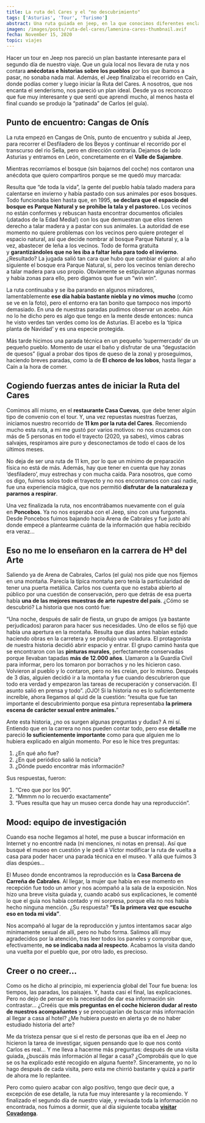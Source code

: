 ```yaml
---
title: La ruta del Cares y el "no descubrimiento"
tags: ['Asturias', 'Tour', 'Turismo']
abstract: Una ruta guiada en jeep, en la que conocimos diferentes enclaves de la zona, y acabó con ruta de senderismo por Cares. Conoce la belleza de este sendero y la controversia en torno a la profesionalidad de los guías turísticos.
imagen: /images/posts/ruta-del-cares/lamenina-cares-thumbnail.avif
fecha: November 15, 2020
topic: viajes
---
```



Hacer un tour en Jeep nos pareció un plan bastante interesante para el segundo día de nuestro viaje. Que un guía local nos llevara de ruta y nos contara **anécdotas e historias sobre los pueblos** por los que íbamos a pasar, no sonaba nada mal. Además, el Jeep finalizaba el recorrido en Caín, donde podías comer y luego iniciar la Ruta del Cares. A nosotros, que nos encanta el senderismo, nos pareció un plan ideal. Desde ya os reconozco que fue muy interesante y que sentí que aprendí mucho, al menos hasta el final cuando se produjo la “patinada” de Carlos (el guía).

## **Punto de encuentro: Cangas de Onís**

La ruta empezó en Cangas de Onís, punto de encuentro y subida al Jeep, para recorrer el Desfiladero de los Beyos y continuar el recorrido por el transcurso del rio Sella, pero en dirección contraria. Dejamos de lado Asturias y entramos en León, concretamente en el **Valle de Sajambre**.

<PostImage
  src="/images/posts/ruta-del-cares/lamenina-cares-cascada.avif"
  alt="Parada un poco más adelante de El desfiladero de Los Beyos"
  caption="Parada un poco más adelante de El desfiladero de Los Beyos"
  orientation="horizontal"
/>

Mientras recorríamos el bosque (sin bajarnos del coche) nos contaron una anécdota que quiero compartiros porque se me quedó muy marcada:

Resulta que “de toda la vida”, la gente del pueblo había talado madera para calentarse en invierno y había pastado con sus animales por esos bosques. Todo funcionaba bien hasta que, en 1995, **se declara que el espacio del bosque es Parque Natural y se prohíbe la tala y el pastoreo.** Los vecinos no están conformes y rebuscan hasta encontrar documentos oficiales (¡datados de la Edad Media!) con los que demuestran que ellos tienen derecho a talar madera y a pastar con sus animales. La autoridad de ese momento no quiere problemas con los vecinos pero quiere proteger el espacio natural, así que decide nombrar al bosque Parque Natural y, a la vez, abastecer de leña a los vecinos. Todo de forma gratuita y **garantizándoles que no les iba a faltar leña para todo el invierno**. ¿Resultado? La jugada salió tan cara que hubo que cambiar el guion: al año siguiente el bosque era Parque Natural, sí, pero los vecinos tenían derecho a talar madera para uso propio. Obviamente se estipularon algunas normas y había zonas para ello, pero digamos que fue un “win win”.

<PostImage
  src="/images/posts/ruta-del-cares/lamenina-cares-niebla.avif"
  alt="Parada durante el trayecto en un mirador, en el que no se veía nada a causa de la niebla"
  caption="Parada durante el trayecto en un mirador, en el que no se veía nada a causa de la niebla"
  orientation="horizontal"
/>

La ruta continuaba y se iba parando en algunos miradores, lamentablemente **ese día había bastante niebla y no vimos mucho** (como se ve en la foto), pero el entorno era tan bonito que tampoco nos importó demasiado. En una de nuestras paradas pudimos observar un acebo. Aún no lo he dicho pero es algo que tengo en la mente desde entonces: nunca he visto verdes tan verdes como los de Asturias. El acebo es la ‘típica planta de Navidad’ y es una especie protegida.

<PostImage
  src="/images/posts/ruta-del-cares/lamenina-cares-acebo.avif"
  alt="Detalle de un árbol de acebo"
  caption="Detalle de un árbol de acebo"
/>

Más tarde hicimos una parada técnica en un pequeño ‘supermercado’ de un pequeño pueblo. Momento de usar el baño y disfrutar de una “degustación de quesos” (igual a probar dos tipos de queso de la zona) y proseguimos, haciendo breves paradas, como la de **El chorco de los lobos**, hasta llegar a Caín a la hora de comer.

<PostImage
  src="/images/posts/ruta-del-cares/lamenina-cares-pueblo.avif"
  alt="Parada técnica en un pequeño ‘supermercado’ de un pueblo"
  caption="Parada técnica en un pequeño ‘supermercado’ de un pueblo"
  orientation="horizontal"
/>

## **Cogiendo fuerzas antes de iniciar la Ruta del Cares**

Comimos allí mismo, en el **restaurante Casa Cuevas**, que debe tener algún tipo de convenio con el tour. Y, una vez repuestas nuestras fuerzas, iniciamos nuestro recorrido de **11 km por la ruta del Cares**. Recomiendo mucho esta ruta, a mi me gustó por varios motivos: no nos cruzamos con más de 5 personas en todo el trayecto (2020, ya sabes), vimos cabras salvajes, respiramos aire puro y desconectamos de todo el caos de los últimos meses.

No deja de ser una ruta de 11 km, por lo que un mínimo de preparación física no está de más. Además, hay que tener en cuenta que hay zonas ‘desfiladero’, muy estrechas y con mucha caída. Para nosotros, que como os digo, fuimos solos todo el trayecto y no nos encontramos con casi nadie, fue una experiencia mágica, que nos permitió **disfrutar de la naturaleza y pararnos a respirar**.

<PostImage
  src="/images/posts/ruta-del-cares/lamenina-cares-thumbnail.avif"
  alt="La ruta del Cares"
  caption="La ruta del Cares"
/>

Una vez finalizada la ruta, nos encontrábamos nuevamente con el guía en **Poncebos**. Ya no nos esperaba con el Jeep, sino con una furgoneta. Desde Poncebos fuimos bajando hacia Arena de Cabrales y fue justo ahí donde empecé a plantearme cuánta de la información que había recibido era veraz…

## **Eso no me lo enseñaron en la carrera de Hª del Arte**

Saliendo ya de Arena de Cabrales, Carlos (el guía) nos pide que nos fijemos en una montaña. Parecía la típica montaña pero tenía la particularidad de tener una puerta metálica. Carlos nos cuenta que no estaba abierto al público por una cuestión de conservación, pero que detrás de esa puerta había **una de las mejores muestras de arte rupestre del país**. ¿Cómo se descubrió? La historia que nos contó fue:

“Una noche, después de salir de fiesta, un grupo de amigos (ya bastante perjudicados) pararon para hacer sus necesidades. Uno de ellos se fijó que había una apertura en la montaña. Resulta que días antes habían estado haciendo obras en la carretera y se produjo una voladura. El protagonista de nuestra historia decidió abrir espacio y entrar. El grupo caminó hasta que se encontraron con las **pinturas murales**, perfectamente conservadas porque llevaban tapadas **más de 12.000 años**. Llamaron a la Guardia Civil para informar, pero los tomaron por borrachos y no les hicieron caso. Volvieron al pueblo y lo contaron, pero no les creían, por lo mismo. Después de 3 días, alguien decidió ir a la montaña y fue cuando descubrieron que todo era verdad y empezaron las tareas de recuperación y conservación. El asunto salió en prensa y todo”. ¡OJO! Si la historia no es lo suficientemente increíble, ahora llegamos al quid de la cuestión: “resulta que fue tan importante el descubrimiento porque esa pintura representaba **la primera escena de carácter sexual entre animales.**”

Ante esta historia, ¿no os surgen algunas preguntas y dudas? A mi sí. Entiendo que en la carrera no nos pueden contar todo, pero ese **detalle** me pareció **lo suficientemente importante** como para que alguien me lo hubiera explicado en algún momento. Por eso le hice tres preguntas:

1. ¿En qué año fue?
2. ¿En qué periódico salió la noticia?
3. ¿Dónde puedo encontrar más información?

Sus respuestas, fueron:

1. “Creo que por los 90”.
2. “Mmmm no lo recuerdo exactamente”
3. “Pues resulta que hay un museo cerca donde hay una reproducción”.

## **Mood: equipo de investigación**

Cuando esa noche llegamos al hotel, me puse a buscar información en Internet y no encontré nada (ni menciones, ni notas en prensa). Así que busqué el museo en cuestión y le pedí a Víctor modificar la ruta de vuelta a casa para poder hacer una parada técnica en el museo. Y allá que fuimos 3 días despúes…

El Museo donde encontramos la reproducción es la **Casa Barcena de Carreña de Cabrales**. Al llegar, la mujer que había en ese momento en recepción fue todo un amor y nos acompañó a la sala de la exposición. Nos hizo una breve visita guiada y, cuando acabó sus explicaciones, le comenté lo que el guía nos había contado y mi sorpresa, porque ella no nos había hecho ninguna mención. ¿Su respuesta? **“Es la primera vez que escucho eso en toda mi vida”**.

<PostImage
  src="/images/posts/ruta-del-cares/lamenina-cares-pinturas.avif"
  alt="Reproducción de las pinturas en el museo"
  caption="Reproducción de las pinturas en el museo"
  orientation="horizontal"
/>

Nos acompañó al lugar de la reproducción y juntos intentamos sacar algo mínimamente sexual de allí, pero no hubo forma. Salimos allí muy agradecidos por la atención, tras leer todos los paneles y comprobar que, efectivamente, **no se indicaba nada al respecto**. Acabamos la visita dando una vuelta por el pueblo que, por otro lado, es precioso.

<PostImage
  src="/images/posts/ruta-del-cares/lamenina-cares-cabrales.avif"
  alt="Vista de Carreña de Cabrales"
  caption="Vista de Carreña de Cabrales"
  orientation="horizontal"
/>

## **Creer o no creer…**

Como os he dicho al principio, mi experiencia global del Tour fue buena: los tiempos, las paradas, los paisajes. Y, hasta casi el final, las explicaciones. Pero no dejo de pensar en la necesidad de dar esa información sin contrastar… ¿Creéis que **mis preguntas en el coche hicieron dudar al resto de nuestros acompañantes** y se preocuparían de buscar más información al llegar a casa al hotel? ¿Me hubiera puesto en alerta yo de no haber estudiado historia del arte?

Me da tristeza pensar que si el resto de personas que iba en el Jeep no hicieron la tarea de investigar, siguen pensando que lo que nos contó Carlos es real… Y me lleva a hacerme más preguntas: después de una visita guiada, ¿buscáis más información al llegar a casa? ¿Comprobáis que lo que se os ha explicado esté recogido en alguna fuente?. Sinceramente, yo no lo hago después de cada visita, pero esta me chirrió bastante y quizá a partir de ahora me lo replantee.

Pero como quiero acabar con algo positivo, tengo que decir que, a excepción de ese detalle, la ruta fue muy interesante y la recomiendo. Y finalizado el segundo día de nuestro viaje, y revisada toda la información no encontrada, nos fuimos a dormir, que al día siguiente tocaba **[visitar Covadonga](/posts/covadonga-historica/)**.
